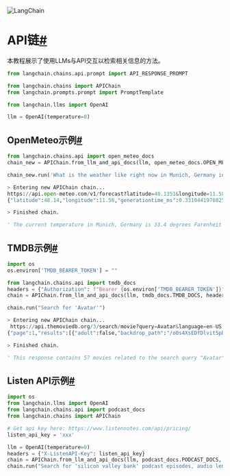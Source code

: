 

<Head>
  <script>
    {
      `(function() {
         var _hmt = _hmt || [];
(function() {
  var hm = document.createElement("script");
  hm.src = "https://hm.baidu.com/hm.js?e60fb290e204e04c5cb6f79b0ac1e697";
  var s = document.getElementsByTagName("script")[0]; 
  s.parentNode.insertBefore(hm, s);
})();
       })();`
    }
  </script>
</Head>

![LangChain](https://pica.zhimg.com/50/v2-56e8bbb52aa271012541c1fe1ceb11a2_r.gif)





API链[#](#api-chains "此标题的永久链接")
===============================

本教程展示了使用LLMs与API交互以检索相关信息的方法。

```  python
from langchain.chains.api.prompt import API_RESPONSE_PROMPT

```

```  python
from langchain.chains import APIChain
from langchain.prompts.prompt import PromptTemplate

from langchain.llms import OpenAI

llm = OpenAI(temperature=0)

```

OpenMeteo示例[#](#openmeteo-example "此标题的永久链接")
---------------------------------------------

```  python
from langchain.chains.api import open_meteo_docs
chain_new = APIChain.from_llm_and_api_docs(llm, open_meteo_docs.OPEN_METEO_DOCS, verbose=True)

```

```  python
chain_new.run('What is the weather like right now in Munich, Germany in degrees Farenheit?')

```

```  python
> Entering new APIChain chain...
https://api.open-meteo.com/v1/forecast?latitude=48.1351&longitude=11.5820&temperature_unit=fahrenheit&current_weather=true
{"latitude":48.14,"longitude":11.58,"generationtime_ms":0.33104419708251953,"utc_offset_seconds":0,"timezone":"GMT","timezone_abbreviation":"GMT","elevation":521.0,"current_weather":{"temperature":33.4,"windspeed":6.8,"winddirection":198.0,"weathercode":2,"time":"2023-01-16T01:00"}}

> Finished chain.

```

```  python
' The current temperature in Munich, Germany is 33.4 degrees Farenheit with a windspeed of 6.8 km/h and a wind direction of 198 degrees. The weathercode is 2.'

```

TMDB示例[#](#tmdb-example "此标题的永久链接")
-----------------------------------

```  python
import os
os.environ['TMDB_BEARER_TOKEN'] = ""

```

```  python
from langchain.chains.api import tmdb_docs
headers = {"Authorization": f"Bearer {os.environ['TMDB_BEARER_TOKEN']}"}
chain = APIChain.from_llm_and_api_docs(llm, tmdb_docs.TMDB_DOCS, headers=headers, verbose=True)

```

```  python
chain.run("Search for 'Avatar'")

```

```  python
> Entering new APIChain chain...
 https://api.themoviedb.org/3/search/movie?query=Avatar&language=en-US
{"page":1,"results":[{"adult":false,"backdrop_path":"/o0s4XsEDfDlvit5pDRKjzXR4pp2.jpg","genre_ids":[28,12,14,878],"id":19995,"original_language":"en","original_title":"Avatar","overview":"In the 22nd century, a paraplegic Marine is dispatched to the moon Pandora on a unique mission, but becomes torn between following orders and protecting an alien civilization.","popularity":2041.691,"poster_path":"/jRXYjXNq0Cs2TcJjLkki24MLp7u.jpg","release_date":"2009-12-15","title":"Avatar","video":false,"vote_average":7.6,"vote_count":27777},{"adult":false,"backdrop_path":"/s16H6tpK2utvwDtzZ8Qy4qm5Emw.jpg","genre_ids":[878,12,28],"id":76600,"original_language":"en","original_title":"Avatar: The Way of Water","overview":"Set more than a decade after the events of the first film, learn the story of the Sully family (Jake, Neytiri, and their kids), the trouble that follows them, the lengths they go to keep each other safe, the battles they fight to stay alive, and the tragedies they endure.","popularity":3948.296,"poster_path":"/t6HIqrRAclMCA60NsSmeqe9RmNV.jpg","release_date":"2022-12-14","title":"Avatar: The Way of Water","video":false,"vote_average":7.7,"vote_count":4219},{"adult":false,"backdrop_path":"/uEwGFGtao9YG2JolmdvtHLLVbA9.jpg","genre_ids":[99],"id":111332,"original_language":"en","original_title":"Avatar: Creating the World of Pandora","overview":"The Making-of James Cameron's Avatar. It shows interesting parts of the work on the set.","popularity":541.809,"poster_path":"/sjf3xjuofCtDhZghJRzXlTiEjJe.jpg","release_date":"2010-02-07","title":"Avatar: Creating the World of Pandora","video":false,"vote_average":7.3,"vote_count":35},{"adult":false,"backdrop_path":null,"genre_ids":[99],"id":287003,"original_language":"en","original_title":"Avatar: Scene Deconstruction","overview":"The deconstruction of the Avatar scenes and sets","popularity":394.941,"poster_path":"/uCreCQFReeF0RiIXkQypRYHwikx.jpg","release_date":"2009-12-18","title":"Avatar: Scene Deconstruction","video":false,"vote_average":7.8,"vote_count":12},{"adult":false,"backdrop_path":null,"genre_ids":[28,18,878,12,14],"id":83533,"original_language":"en","original_title":"Avatar 3","overview":"","popularity":172.488,"poster_path":"/4rXqTMlkEaMiJjiG0Z2BX6F6Dkm.jpg","release_date":"2024-12-18","title":"Avatar 3","video":false,"vote_average":0,"vote_count":0},{"adult":false,"backdrop_path":null,"genre_ids":[28,878,12,14],"id":216527,"original_language":"en","original_title":"Avatar 4","overview":"","popularity":162.536,"poster_path":"/qzMYKnT4MG1d0gnhwytr4cKhUvS.jpg","release_date":"2026-12-16","title":"Avatar 4","video":false,"vote_average":0,"vote_count":0},{"adult":false,"backdrop_path":null,"genre_ids":[28,12,14,878],"id":393209,"original_language":"en","original_title":"Avatar 5","overview":"","popularity":124.722,"poster_path":"/rtmmvqkIC5zDMEd638Es2woxbz8.jpg","release_date":"2028-12-20","title":"Avatar 5","video":false,"vote_average":0,"vote_count":0},{"adult":false,"backdrop_path":"/nNceJtrrovG1MUBHMAhId0ws9Gp.jpg","genre_ids":[99],"id":183392,"original_language":"en","original_title":"Capturing Avatar","overview":"Capturing Avatar is a feature length behind-the-scenes documentary about the making of Avatar. It uses footage from the film's development, as well as stock footage from as far back as the production of Titanic in 1995. Also included are numerous interviews with cast, artists, and other crew members. The documentary was released as a bonus feature on the extended collector's edition of Avatar.","popularity":109.842,"poster_path":"/26SMEXJl3978dn2svWBSqHbLl5U.jpg","release_date":"2010-11-16","title":"Capturing Avatar","video":false,"vote_average":7.8,"vote_count":39},{"adult":false,"backdrop_path":"/eoAvHxfbaPOcfiQyjqypWIXWxDr.jpg","genre_ids":[99],"id":1059673,"original_language":"en","original_title":"Avatar: The Deep Dive - A Special Edition of 20/20","overview":"An inside look at one of the most anticipated movie sequels ever with James Cameron and cast.","popularity":629.825,"poster_path":"/rtVeIsmeXnpjNbEKnm9Say58XjV.jpg","release_date":"2022-12-14","title":"Avatar: The Deep Dive - A Special Edition of 20/20","video":false,"vote_average":6.5,"vote_count":5},{"adult":false,"backdrop_path":null,"genre_ids":[99],"id":278698,"original_language":"en","original_title":"Avatar Spirits","overview":"Bryan Konietzko and Michael Dante DiMartino, co-creators of the hit television series, Avatar: The Last Airbender, reflect on the creation of the masterful series.","popularity":51.593,"poster_path":"/oBWVyOdntLJd5bBpE0wkpN6B6vy.jpg","release_date":"2010-06-22","title":"Avatar Spirits","video":false,"vote_average":9,"vote_count":16},{"adult":false,"backdrop_path":"/cACUWJKvRfhXge7NC0xxoQnkQNu.jpg","genre_ids":[10402],"id":993545,"original_language":"fr","original_title":"Avatar - Au Hellfest 2022","overview":"","popularity":21.992,"poster_path":"/fw6cPIsQYKjd1YVQanG2vLc5HGo.jpg","release_date":"2022-06-26","title":"Avatar - Au Hellfest 2022","video":false,"vote_average":8,"vote_count":4},{"adult":false,"backdrop_path":null,"genre_ids":[],"id":931019,"original_language":"en","original_title":"Avatar: Enter The World","overview":"A behind the scenes look at the new James Cameron blockbuster “Avatar”, which stars Aussie Sam Worthington. Hastily produced by Australia’s Nine Network following the film’s release.","popularity":30.903,"poster_path":"/9MHY9pYAgs91Ef7YFGWEbP4WJqC.jpg","release_date":"2009-12-05","title":"Avatar: Enter The World","video":false,"vote_average":2,"vote_count":1},{"adult":false,"backdrop_path":null,"genre_ids":[],"id":287004,"original_language":"en","original_title":"Avatar: Production Materials","overview":"Production material overview of what was used in Avatar","popularity":12.389,"poster_path":null,"release_date":"2009-12-18","title":"Avatar: Production Materials","video":true,"vote_average":6,"vote_count":4},{"adult":false,"backdrop_path":"/x43RWEZg9tYRPgnm43GyIB4tlER.jpg","genre_ids":[],"id":740017,"original_language":"es","original_title":"Avatar: Agni Kai","overview":"","popularity":9.462,"poster_path":"/y9PrKMUTA6NfIe5FE92tdwOQ2sH.jpg","release_date":"2020-01-18","title":"Avatar: Agni Kai","video":false,"vote_average":7,"vote_count":1},{"adult":false,"backdrop_path":"/e8mmDO7fKK93T4lnxl4Z2zjxXZV.jpg","genre_ids":[],"id":668297,"original_language":"en","original_title":"The Last Avatar","overview":"The Last Avatar is a mystical adventure film, a story of a young man who leaves Hollywood to find himself. What he finds is beyond his wildest imagination. Based on ancient prophecy, contemporary truth seeking and the future of humanity, The Last Avatar is a film that takes transformational themes and makes them relevant for audiences of all ages. Filled with love, magic, mystery, conspiracy, psychics, underground cities, secret societies, light bodies and much more, The Last Avatar tells the story of the emergence of Kalki Avatar- the final Avatar of our current Age of Chaos. Kalki is also a metaphor for the innate power and potential that lies within humanity to awaken and create a world of truth, harmony and possibility.","popularity":8.786,"poster_path":"/XWz5SS5g5mrNEZjv3FiGhqCMOQ.jpg","release_date":"2014-12-06","title":"The Last Avatar","video":false,"vote_average":4.5,"vote_count":2},{"adult":false,"backdrop_path":null,"genre_ids":[],"id":424768,"original_language":"en","original_title":"Avatar:[2015] Wacken Open Air","overview":"Started in the summer of 2001 by drummer John Alfredsson and vocalist Christian Rimmi under the name Lost Soul. The band offers a free mp3 download to a song called \"Bloody Knuckles\" if one subscribes to their newsletter. In 2005 they appeared on the compilation “Listen to Your Inner Voice” together with 17 other bands released by Inner Voice Records.","popularity":6.634,"poster_path":null,"release_date":"2015-08-01","title":"Avatar:[2015] Wacken Open Air","video":false,"vote_average":8,"vote_count":1},{"adult":false,"backdrop_path":null,"genre_ids":[],"id":812836,"original_language":"en","original_title":"Avatar - Live At Graspop 2018","overview":"Live At Graspop Festival Belgium 2018","popularity":9.855,"poster_path":null,"release_date":"","title":"Avatar - Live At Graspop 2018","video":false,"vote_average":9,"vote_count":1},{"adult":false,"backdrop_path":null,"genre_ids":[10402],"id":874770,"original_language":"en","original_title":"Avatar Ages: Memories","overview":"On the night of memories Avatar performed songs from Thoughts of No Tomorrow, Schlacht and Avatar as voted on by the fans.","popularity":2.66,"poster_path":"/xDNNQ2cnxAv3o7u0nT6JJacQrhp.jpg","release_date":"2021-01-30","title":"Avatar Ages: Memories","video":false,"vote_average":10,"vote_count":1},{"adult":false,"backdrop_path":null,"genre_ids":[10402],"id":874768,"original_language":"en","original_title":"Avatar Ages: Madness","overview":"On the night of madness Avatar performed songs from Black Waltz and Hail The Apocalypse as voted on by the fans.","popularity":2.024,"poster_path":"/wVyTuruUctV3UbdzE5cncnpyNoY.jpg","release_date":"2021-01-23","title":"Avatar Ages: Madness","video":false,"vote_average":8,"vote_count":1},{"adult":false,"backdrop_path":"/dj8g4jrYMfK6tQ26ra3IaqOx5Ho.jpg","genre_ids":[10402],"id":874700,"original_language":"en","original_title":"Avatar Ages: Dreams","overview":"On the night of dreams Avatar performed Hunter Gatherer in its entirety, plus a selection of their most popular songs. Originally aired January 9th 2021","popularity":1.957,"poster_path":"/4twG59wnuHpGIRR9gYsqZnVysSP.jpg","release_date":"2021-01-09","title":"Avatar Ages: Dreams","video":false,"vote_average":0,"vote_count":0}],"total_pages":3,"total_results":57}

```

```  python
> Finished chain.

```

```  python
' This response contains 57 movies related to the search query "Avatar". The first movie in the list is the 2009 movie "Avatar" starring Sam Worthington. Other movies in the list include sequels to Avatar, documentaries, and live performances.'

```

Listen API示例[#](#listen-api-example "此标题的永久链接")
-----------------------------------------------

```  python
import os
from langchain.llms import OpenAI
from langchain.chains.api import podcast_docs
from langchain.chains import APIChain

# Get api key here: https://www.listennotes.com/api/pricing/
listen_api_key = 'xxx'

llm = OpenAI(temperature=0)
headers = {"X-ListenAPI-Key": listen_api_key}
chain = APIChain.from_llm_and_api_docs(llm, podcast_docs.PODCAST_DOCS, headers=headers, verbose=True)
chain.run("Search for 'silicon valley bank' podcast episodes, audio length is more than 30 minutes, return only 1 results")

```

